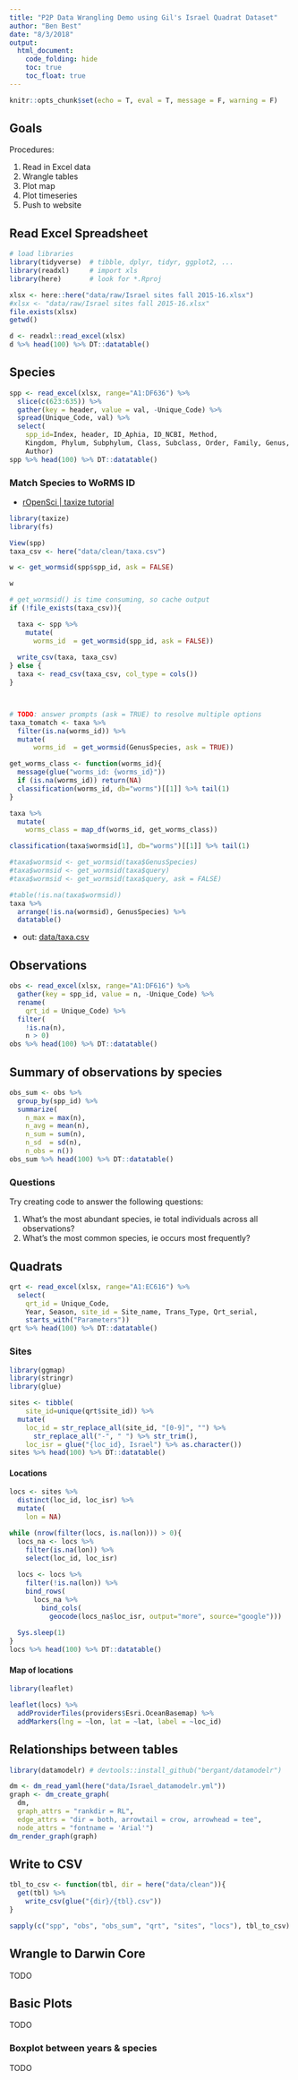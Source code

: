 ```yaml
---
title: "P2P Data Wrangling Demo using Gil's Israel Quadrat Dataset"
author: "Ben Best"
date: "8/3/2018"
output:
  html_document:
    code_folding: hide
    toc: true
    toc_float: true
---
```


```r
knitr::opts_chunk$set(echo = T, eval = T, message = F, warning = F)
```

## Goals

Procedures:

1. Read in Excel data
1. Wrangle tables
1. Plot map
1. Plot timeseries
1. Push to website

## Read Excel Spreadsheet

```r
# load libraries
library(tidyverse)  # tibble, dplyr, tidyr, ggplot2, ...
library(readxl)     # import xls
library(here)       # look for *.Rproj

xlsx <- here::here("data/raw/Israel sites fall 2015-16.xlsx")
#xlsx <- "data/raw/Israel sites fall 2015-16.xlsx"
file.exists(xlsx)
getwd()

d <- readxl::read_excel(xlsx)
d %>% head(100) %>% DT::datatable()
```

## Species

```r
spp <- read_excel(xlsx, range="A1:DF636") %>%  
  slice(c(623:635)) %>%
  gather(key = header, value = val, -Unique_Code) %>%
  spread(Unique_Code, val) %>%
  select(
    spp_id=Index, header, ID_Aphia, ID_NCBI, Method,
    Kingdom, Phylum, Subphylum, Class, Subclass, Order, Family, Genus,
    Author)
spp %>% head(100) %>% DT::datatable()
```

### Match Species to WoRMS ID

- [rOpenSci | taxize tutorial](https://ropensci.org/tutorials/taxize_tutorial/)

```r
library(taxize)
library(fs)

View(spp)
taxa_csv <- here("data/clean/taxa.csv")

w <- get_wormsid(spp$spp_id, ask = FALSE)

w
```

```r
# get_wormsid() is time consuming, so cache output
if (!file_exists(taxa_csv)){

  taxa <- spp %>%
    mutate(
      worms_id  = get_wormsid(spp_id, ask = FALSE))  
  
  write_csv(taxa, taxa_csv)
} else {
  taxa <- read_csv(taxa_csv, col_type = cols())
}



# TODO: answer prompts (ask = TRUE) to resolve multiple options
taxa_tomatch <- taxa %>% 
  filter(is.na(worms_id)) %>%
  mutate(
      worms_id  = get_wormsid(GenusSpecies, ask = TRUE))

get_worms_class <- function(worms_id){
  message(glue("worms_id: {worms_id}"))
  if (is.na(worms_id)) return(NA)
  classification(worms_id, db="worms")[[1]] %>% tail(1)
}

taxa %>%
  mutate(
    worms_class = map_df(worms_id, get_worms_class))

classification(taxa$wormsid[1], db="worms")[[1]] %>% tail(1)

#taxa$wormsid <- get_wormsid(taxa$GenusSpecies)
#taxa$wormsid <- get_wormsid(taxa$query)
#taxa$wormsid <- get_wormsid(taxa$query, ask = FALSE)

#table(!is.na(taxa$wormsid))
taxa %>%
  arrange(!is.na(wormsid), GenusSpecies) %>%
  datatable()
```

- out: [data/taxa.csv](https://github.com/bbest/ioos-bio-tidyr/blob/gh-pages/data/taxa.csv)


## Observations

```r
obs <- read_excel(xlsx, range="A1:DF616") %>%
  gather(key = spp_id, value = n, -Unique_Code) %>%
  rename(
    qrt_id = Unique_Code) %>%
  filter(
    !is.na(n), 
    n > 0)
obs %>% head(100) %>% DT::datatable()
```

## Summary of observations by species

```r
obs_sum <- obs %>%
  group_by(spp_id) %>%
  summarize(
    n_max = max(n),
    n_avg = mean(n),
    n_sum = sum(n),
    n_sd  = sd(n),
    n_obs = n())
obs_sum %>% head(100) %>% DT::datatable()
```

### Questions

Try creating code to answer the following questions:

1. What's the most abundant species, ie total individuals across all observations?
1. What's the most common species, ie occurs most frequently?

## Quadrats

```r
qrt <- read_excel(xlsx, range="A1:EC616") %>%
  select(
    qrt_id = Unique_Code, 
    Year, Season, site_id = Site_name, Trans_Type, Qrt_serial, 
    starts_with("Parameters"))
qrt %>% head(100) %>% DT::datatable()
```

### Sites

```r
library(ggmap)
library(stringr)
library(glue)

sites <- tibble(
    site_id=unique(qrt$site_id)) %>%
  mutate(
    loc_id = str_replace_all(site_id, "[0-9]", "") %>%
      str_replace_all("-", " ") %>% str_trim(),
    loc_isr = glue("{loc_id}, Israel") %>% as.character())
sites %>% head(100) %>% DT::datatable()
```

#### Locations

```r
locs <- sites %>%
  distinct(loc_id, loc_isr) %>%
  mutate(
    lon = NA)

while (nrow(filter(locs, is.na(lon))) > 0){
  locs_na <- locs %>%
    filter(is.na(lon)) %>%
    select(loc_id, loc_isr)
  
  locs <- locs %>%
    filter(!is.na(lon)) %>%
    bind_rows(
      locs_na %>%
        bind_cols(
          geocode(locs_na$loc_isr, output="more", source="google")))
  
  Sys.sleep(1)
}
locs %>% head(100) %>% DT::datatable()
```

#### Map of locations

```r
library(leaflet)

leaflet(locs) %>%
  addProviderTiles(providers$Esri.OceanBasemap) %>%
  addMarkers(lng = ~lon, lat = ~lat, label = ~loc_id)
```

## Relationships between tables

```r
library(datamodelr) # devtools::install_github("bergant/datamodelr")

dm <- dm_read_yaml(here("data/Israel_datamodelr.yml"))
graph <- dm_create_graph( 
  dm, 
  graph_attrs = "rankdir = RL", 
  edge_attrs = "dir = both, arrowtail = crow, arrowhead = tee", 
  node_attrs = "fontname = 'Arial'")
dm_render_graph(graph)
```

## Write to CSV

```r
tbl_to_csv <- function(tbl, dir = here("data/clean")){
  get(tbl) %>%
    write_csv(glue("{dir}/{tbl}.csv"))
}

sapply(c("spp", "obs", "obs_sum", "qrt", "sites", "locs"), tbl_to_csv)
```



## Wrangle to Darwin Core

TODO

## Basic Plots

TODO

### Boxplot between years & species

TODO



